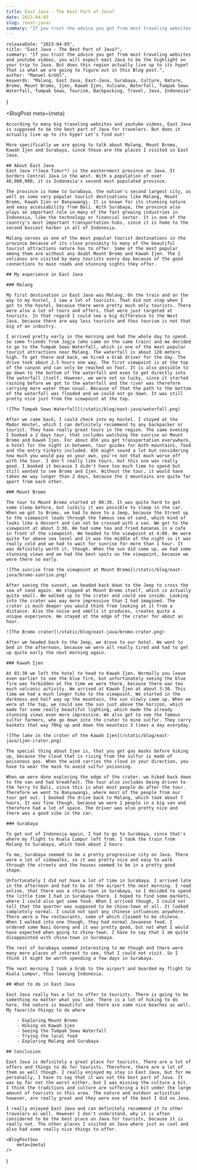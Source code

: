 ```yaml
---
title: East Java - The Best Part of Java?
date: 2023-04-05
slug: /east-java/
summary: "If you trust the advice you get from most traveling websites and youtube videos, you will expect east Java to be the highlight on your trip to Java. But does this region actually live up to its hype? That is what we are going to figure out in this Blog post."
---
```



    releaseDate: "2023-04-05",
    title: "East Java - The Best Part of Java?",
    summary: "If you trust the advice you get from most traveling websites and youtube videos, you will expect east Java to be the highlight on your trip to Java. But does this region actually live up to its hype? That is what we are going to figure out in this Blog post.",
    author: "Manuel Gröbl",
    keywords: "Malang, East Java, East-Java, Surabaya, Culture, Nature, Bromo, Mount Bromo, Ijen, Kawah Ijen, Vulcano, Waterfall, Tumpak Sewu Waterfall, Tumpak Sewu, Tourism, Backpacking, Travel, Java, Indonesia"
}

<BlogPost 
    meta={meta}
>

    According to many big traveling websites and youtube videos, East Java is supposed to be the best part of Java for travelers. But does it actually live up to its hype? Let's find out!

    More specifically we are going to talk about Malang, Mount Bromo, Kawah Ijen and Surabaya, since those are the places I visited in East Java.

    ## About East Java
    East Java (*Java Timur*) is the easternmost province on Java. It borders Central Java in the west. With a population of over 40,000,000, it is Indonesia's second most populated province.

    The province is home to Surabaya, the nation's second largest city, as well as some very popular tourist destinations like Malang, Mount Bromo, Kawah Ijen or Banyuwangi. It is known for its stunning nature and easy accessability from Bali. With Surabaya, the province also plays an important role in many of the fast growing industries in Indonesia, like the technology or financial sector. It is one of the country's most important transportation hubs, since it is home to the second busiest harbor in all of Indonesia.

    Malang serves as one of the most popular tourist destinations in the province because of its close proximity to many of the beautiful tourist attractions nature has to offer. Some of the most popular among them are without any doubt Mount Bromo and Kawah Ijen. The 2 volcanos are visited by many tourists every day because of the good connections to main roads and stunning sights they offer.

    ## My experience in East Java

    ### Malang

    My first destination in East Java was Malang. On the train and on the way to my hostel, I saw a lot of tourists. That did not stop when I got to the hostel, because there were pretty much only tourists. There were also a lot of tours and offers, that were just targeted at tourists. In that regard I could see a big difference to the West Java, because there are way less tourists and thus tourism is not that big of an industry.

    I arrived pretty early in the morning and had the whole day to spend. So some friends from Jogja (who came on the same train) and me decided to go to the Tumpak Sewu Waterfall, which is one of the most popular tourist attractions near Malang. The waterfall is about 120 meters high. To get there and back, we hired a Grab driver for the day. The drive took about 2.5 hours one way. The first viewpoint is at the top of the canyon and can only be reached on foot. It is also possible to go down to the bottom of the waterfall and even to get directly into the waterfall itself. However, we were not so lucky, since it started raining before we got to the waterfall and the river was therefore carrying more water than usual. Because of that the path to the bottom of the waterfall was flooded and we could not go down. It was still pretty nice just from the viewpoint at the top.

    ![The Tumpak Sewu Waterfall](/static/blog/east-java/waterfall.png)

    After we came back, I could check into my hostel. I stayed at the Mador Hostel, which I can definitely recommend to any backpacker or tourist. They have really great tours in the region. The same evening I booked a 2 days tour, that includes watching the sunrise on Mount Bromo and Kawah Ijen. For about 85€ you get transportation everywhere, a hotel for the night in between, tour guides for both mountains, food and the entry tickets included. 85€ might sound a lot but considering how much you would pay on your own, you're not that much worse off with the tour. I don't really like tours, but this one was really good. I booked it because I didn't have too much time to spend but still wanted to see Bromo and Ijen. Without the tour, it would have taken me way longer than 2 days, because the 2 mountains are quite far apart from each other.

    ### Mount Bromo

    The tour to Mount Bromo started at 00:30. It was quite hard to get some sleep before, but luckily it was possible to sleep in the car. When we got to Bromo, we had to move to a Jeep, because the Street up to the viewpoint leads through the famous sea of sand, which kind of looks like a dessert and can not be crossed with a van. We got to the viewpoint at about 3:30. We had some tea and fried bananas in a cafe in front of the viewpoint. We headed to the viewpoint at 4:00. We were quite far above sea level and it was the middle of the night so it was really cold and we had to wait for sunrise for more than 1 hour. It was definitely worth it, though. When the sun did come up, we had some stunning views and we had the best spots on the viewpoint, because we were there so early.

    ![The sunrise from the viewpoint at Mount Bromo](/static/blog/east-java/bromo-sunrise.png)

    After seeing the sunset, we headed back down to the Jeep to cross the sea of sand again. We stopped at Mount Bromo itself, which is actually quite small. We walked up to the crater and could see inside. Looking into the crater was way more impressive than I had imagined. The crater is much deeper you would think from looking at it from a distance. Also the noise and smells it produces, creates quite a unique experience. We stayed at the edge of the crater for about an hour.

    ![The Bromo crater](/static/blog/east-java/bromo-crater.png)

    After we headed back to the Jeep, we drove to our hotel. We went to bed in the afternoon, because we were all really tired and had to get up quite early the next morning again.
    
    ### Kawah Ijen

    At 01:30 we left the hotel to head to Kawah Ijen. Normally you leave even earlier to see the blue fire, but unfortunately seeing the blue fire was forbidden at the time we were there, because there was too much volcanic activity. We arrived at Kawah Ijen at about 3:30. This time we had a much longer hike to the viewpoint. We started in the darkness and half way up the mountain, the sun slowly came up. When we were at the top, we could see the sun just above the horizon, which made for some really beautiful lighting, which made the already stunning views even more impressive. We also got to see the famous sulfur farmers, who go down into the crater to mine sulfur. They carry baskets that way 70kg up and down the mountain 3 times a day everyday.

    ![The lake in the crater of the Kawah Ijen](/static/blog/east-java/ijen-crater.png)

    The special thing about Ijen is, that you get gas masks before hiking up, because the cloud that is rising from the sulfur is made of poisonous gas. When the wind carries the cloud in your direction, you have to wear the mask to avoid sulfur poisoning.
    
    When we were done exploring the edge of the crater, we hiked back down to the van and had breakfast. The tour also includes being driven to the ferry to Bali, since this is what most people do after the tour. Therefore we went to Banyuwangi, where most of the people from our tour got out. I booked the drive back to Malang, which took about 7 hours. It was fine though, because we were 2 people in a big van and therefore had a lot of space. The driver was also pretty nice and there was a good vibe in the car.

    ### Surabaya

    To get out of Indonesia again, I had to go to Surabaya, since that's where my flight to Kuala Lumpur left from. I took the train from Malang to Surabaya, which took about 2 hours.

    To me, Surabaya seemed to be a pretty progressive city on Java. There were a lot of sidewalks, so it was pretty nice and easy to walk through the streets and the houses seemed to be in a pretty good shape. 

    Unfortunately I did not have a lot of time in Surabaya. I arrived late in the afternoon and had to be at the airport the next morning. I read online, that there was a china-town in Surabaya, so I decided to spend the little time I had in Surabaya there. I hoped to find some markets, where I could also get some food. When I arrived though, I could not tell that the quarter was supposed to be china-town at all. It looked completely normal. I could not spot any chinese influences anywhere. There were a few restaurants, some of which claimed to be chinese. When I walked into one though, they had normal Javanese food. I ordered some Nasi Goreng and it was pretty good, but not what I would have expected when going to china-town. I have to say that I am quite disappointed with china-town in Surabaya.

    The rest of Surabaya seemed interesting to me though and there were many more places of interest to see, that I could not visit. So I think it might be worth spending a few days in Surabaya.

    The next morning I took a Grab to the airport and boarded my flight to Kuala Lumpur, thus leaving Indonesia.

    ## What to do in East Java

    East Java really has a lot to offer to tourists. There is going to be something no matter what you like. There is a lot of hiking to do here, the nature is beautiful and there are some nice beaches as well. My favorite things to do where

        - Exploring Mount Bromo
        - Hiking on Kawah Ijen
        - Seeing the Tumpak Sewu Waterfall
        - Trying the local food
        - Exploring Malang and Surabaya

    ## Conclusion

    East Java is definitely a great place for tourists. There are a lot of offers and things to do for tourists. Therefore, there are a lot of them as well though. I really enjoyed my stay in East Java, but for me personally, I have to say that it was not the best part of Java. It was by far not the worst either, but I was missing the culture a bit. I think the traditions and culture are suffering a bit under the large amount of tourists in this area. The nature and outdoor activities however, are really great and they were one of the best I did on Java.
    
    I really enjoyed East Java and can definitely recommend it to other travelers as well. However I don't understand, why it is often considered to be the best place on Java for tourists, because it is really not. The other places I visited on Java where just as cool and also had some really nice things to offer.


</BlogPost>

    <BlogPostSeo 
        meta={meta}
    />
)